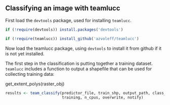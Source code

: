 ## Classifying an image with teamlucc

First load the `devtools` package, used for installing `teamlucc`.

```r
if (!require(devtools)) install.packages('devtools')
```

```r
if (!require(teamlucc)) install_github('azvoleff/teamlucc')
```

Now load the teamlucc package, using `devtools` to install it from github if it 
is not yet installed.

The first step in the classification is putting together a training dataset. `teamlucc` includes a function to output a shapefile that can be used for collecting training data:

get_extent_polys(raster_obj)

```r
results <- team_classify(predictor_file, train_shp, output_path, class_col, 
                         training, n_cpus, overwrite, notify)
```

